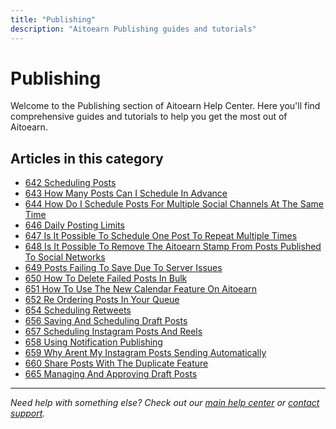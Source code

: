 ```yaml
---
title: "Publishing"
description: "Aitoearn Publishing guides and tutorials"
---
```


<UpdatedAt />


# Publishing

Welcome to the Publishing section of Aitoearn Help Center. Here you'll find comprehensive guides and tutorials to help you get the most out of Aitoearn.

## Articles in this category

- [642 Scheduling Posts](642-scheduling-posts)
- [643 How Many Posts Can I Schedule In Advance](643-how-many-posts-can-i-schedule-in-advance)
- [644 How Do I Schedule Posts For Multiple Social Channels At The Same Time](644-how-do-i-schedule-posts-for-multiple-social-channels-at-the-same-time)
- [646 Daily Posting Limits](646-daily-posting-limits)
- [647 Is It Possible To Schedule One Post To Repeat Multiple Times](647-is-it-possible-to-schedule-one-post-to-repeat-multiple-times)
- [648 Is It Possible To Remove The Aitoearn Stamp From Posts Published To Social Networks](648-is-it-possible-to-remove-the-aitoearn-stamp-from-posts-published-to-social-networks)
- [649 Posts Failing To Save Due To Server Issues](649-posts-failing-to-save-due-to-server-issues)
- [650 How To Delete Failed Posts In Bulk](650-how-to-delete-failed-posts-in-bulk)
- [651 How To Use The New Calendar Feature On Aitoearn](651-how-to-use-the-new-calendar-feature-on-aitoearn)
- [652 Re Ordering Posts In Your Queue](652-re-ordering-posts-in-your-queue)
- [654 Scheduling Retweets](654-scheduling-retweets)
- [656 Saving And Scheduling Draft Posts](656-saving-and-scheduling-draft-posts)
- [657 Scheduling Instagram Posts And Reels](657-scheduling-instagram-posts-and-reels)
- [658 Using Notification Publishing](658-using-notification-publishing)
- [659 Why Arent My Instagram Posts Sending Automatically](659-why-arent-my-instagram-posts-sending-automatically)
- [660 Share Posts With The Duplicate Feature](660-share-posts-with-the-duplicate-feature)
- [665 Managing And Approving Draft Posts](665-managing-and-approving-draft-posts)

---

*Need help with something else? Check out our [main help center](/en/help-center) or [contact support](mailto:hello@aitoearn.com).*
